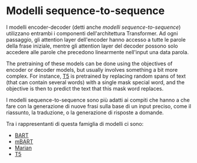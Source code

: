 # Modelli sequence-to-sequence

<Youtube id="0_4KEb08xrE" />

I modelli encoder-decoder (detti anche *modelli sequence-to-sequence*) utilizzano entrambi i componenti dell'architettura Transformer. Ad ogni passaggio, gli attention layer dell'encoder hanno accesso a tutte le parole della frase iniziale, mentre gli attention layer del decoder possono solo accedere alle parole che precedono linearmente nell'input una data parola.

The pretraining of these models can be done using the objectives of encoder or decoder models, but usually involves something a bit more complex. For instance, [T5](https://huggingface.co/t5-base) is pretrained by replacing random spans of text (that can contain several words) with a single mask special word, and the objective is then to predict the text that this mask word replaces.

I modelli sequence-to-sequence sono più adatti ai compiti che hanno a che fare con la generazione di nuove frasi sulla base di un input preciso, come il riassunto, la traduzione, o la generazione di risposte a domande.

Tra i rappresentanti di questa famiglia di modelli ci sono:

- [BART](https://huggingface.co/transformers/model_doc/bart.html)
- [mBART](https://huggingface.co/transformers/model_doc/mbart.html)
- [Marian](https://huggingface.co/transformers/model_doc/marian.html)
- [T5](https://huggingface.co/transformers/model_doc/t5.html)
